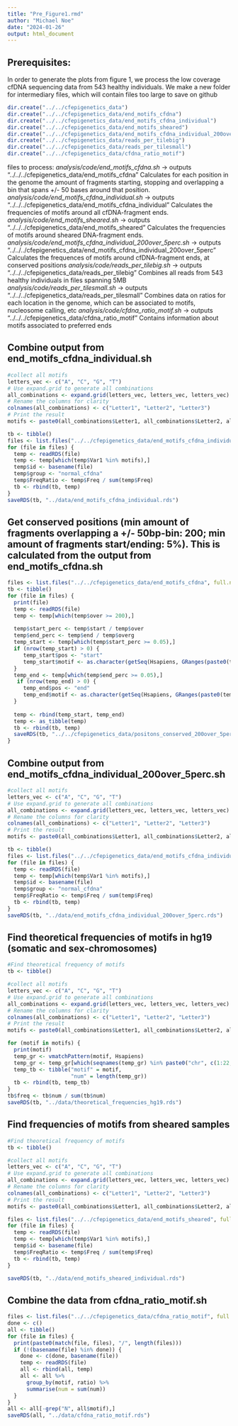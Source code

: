 ```yaml
---
title: "Pre_Figure1.rmd"
author: "Michael Noe"
date: "2024-01-26"
output: html_document
---
```


## Prerequisites:

In order to generate the plots from figure 1, we process the low coverage cfDNA sequencing data from 543 healthy individuals. We make a new folder for intermediary files, which will contain files too large to save on github

```r
dir.create("../../cfepigenetics_data")
dir.create("../../cfepigenetics_data/end_motifs_cfdna")
dir.create("../../cfepigenetics_data/end_motifs_cfdna_individual")
dir.create("../../cfepigenetics_data/end_motifs_sheared")
dir.create("../../cfepigenetics_data/end_motifs_cfdna_individual_200over_5perc")
dir.create("../../cfepigenetics_data/reads_per_tilebig")
dir.create("../../cfepigenetics_data/reads_per_tilesmall")
dir.create("../../cfepigenetics_data/cfdna_ratio_motif")
```

files to process:
  *analysis/code/end_motifs_cfdna.sh* -> outputs "../../../cfepigenetics_data/end_motifs_cfdna"
    Calculates for each position in the genome the amount of fragments starting, stopping and overlapping a bin that spans +/- 50 bases around that position.
  *analysis/code/end_motifs_cfdna_individual.sh* -> outputs "../../../cfepigenetics_data/end_motifs_cfdna_individual"
    Calculates the frequencies of motifs around all cfDNA-fragment ends.
  *analysis/code/end_motifs_sheared.sh* -> outputs "../../../cfepigenetics_data/end_motifs_sheared"
    Calculates the frequencies of motifs around sheared DNA-fragment ends.
  *analysis/code/end_motifs_cfdna_individual_200over_5perc.sh* -> outputs "../../../cfepigenetics_data/end_motifs_cfdna_individual_200over_5perc"
    Calculates the frequences of motifs around cfDNA-fragment ends, at conserved positions
  *analysis/code/reads_per_tilebig.sh* -> outputs "../../../cfepigenetics_data/reads_per_tilebig"
    Combines all reads from 543 healthy individuals in files spanning 5MB
  *analysis/code/reads_per_tilesmall.sh* -> outputs "../../../cfepigenetics_data/reads_per_tilesmall"
    Combines data on ratios for each location in the genome, which can be associated to motifs, nucleosome calling, etc
  *analysis/code/cfdna_ratio_motif.sh* -> outputs "../../../cfepigenetics_data/cfdna_ratio_motif"
    Contains information about motifs associated to preferred ends


## Combine output from end_motifs_cfdna_individual.sh

```r
#collect all motifs
letters_vec <- c("A", "C", "G", "T")
# Use expand.grid to generate all combinations
all_combinations <- expand.grid(letters_vec, letters_vec, letters_vec)
# Rename the columns for clarity
colnames(all_combinations) <- c("Letter1", "Letter2", "Letter3")
# Print the result
motifs <- paste0(all_combinations$Letter1, all_combinations$Letter2, all_combinations$Letter3)

tb <- tibble()
files <- list.files("../../cfepigenetics_data/end_motifs_cfdna_individual", full.names = T)
for (file in files) {
  temp <- readRDS(file)
  temp <- temp[which(temp$Var1 %in% motifs),]
  temp$id <- basename(file)
  temp$group <- "normal_cfdna"
  temp$FreqRatio <- temp$Freq / sum(temp$Freq)
  tb <- rbind(tb, temp)
}
saveRDS(tb, "../data/end_motifs_cfdna_individual.rds")
```


## Get conserved positions (min amount of fragments overlapping a +/- 50bp-bin: 200; min amount of fragments start/ending: 5%). This is calculated from the output from end_motifs_cfdna.sh

```r
files <- list.files("../../cfepigenetics_data/end_motifs_cfdna", full.names = T)
tb <- tibble()
for (file in files) {
  print(file)
  temp <- readRDS(file)
  temp <- temp[which(temp$over >= 200),]
  
  temp$start_perc <- temp$start / temp$over
  temp$end_perc <- temp$end / temp$overg
  temp_start <- temp[which(temp$start_perc >= 0.05),]
  if (nrow(temp_start) > 0) {
     temp_start$pos <- "start"
     temp_start$motif <- as.character(getSeq(Hsapiens, GRanges(paste0(temp_start$seqnames, ":", temp_start$location - 1, "-", temp_start$location + 1), strand = "+")))
  }
  temp_end <- temp[which(temp$end_perc >= 0.05),]
   if (nrow(temp_end) > 0) {
     temp_end$pos <- "end"
     temp_end$motif <- as.character(getSeq(Hsapiens, GRanges(paste0(temp_end$seqnames, ":", temp_end$location - 1, "-", temp_end$location + 1), strand = "-")))
  }
  
  temp <- rbind(temp_start, temp_end)
  temp <- as_tibble(temp)
  tb <- rbind(tb, temp)
  saveRDS(tb, "../../cfepigenetics_data/positons_conserved_200over_5perc.rds")
}
```


## Combine output from end_motifs_cfdna_individual_200over_5perc.sh

```r
#collect all motifs
letters_vec <- c("A", "C", "G", "T")
# Use expand.grid to generate all combinations
all_combinations <- expand.grid(letters_vec, letters_vec, letters_vec)
# Rename the columns for clarity
colnames(all_combinations) <- c("Letter1", "Letter2", "Letter3")
# Print the result
motifs <- paste0(all_combinations$Letter1, all_combinations$Letter2, all_combinations$Letter3)

tb <- tibble()
files <- list.files("../../cfepigenetics_data/end_motifs_cfdna_individual_200over_5perc", full.names = T)
for (file in files) {
  temp <- readRDS(file)
  temp <- temp[which(temp$Var1 %in% motifs),]
  temp$id <- basename(file)
  temp$group <- "normal_cfdna"
  temp$FreqRatio <- temp$Freq / sum(temp$Freq)
  tb <- rbind(tb, temp)
}
saveRDS(tb, "../data/end_motifs_cfdna_individual_200over_5perc.rds")
```


## Find theoretical frequencies of motifs in hg19 (somatic and sex-chromosomes)

```r
#Find theoretical frequency of motifs
tb <- tibble()

#collect all motifs
letters_vec <- c("A", "C", "G", "T")
# Use expand.grid to generate all combinations
all_combinations <- expand.grid(letters_vec, letters_vec, letters_vec)
# Rename the columns for clarity
colnames(all_combinations) <- c("Letter1", "Letter2", "Letter3")
# Print the result
motifs <- paste0(all_combinations$Letter1, all_combinations$Letter2, all_combinations$Letter3)

for (motif in motifs) {
  print(motif)
  temp_gr <- vmatchPattern(motif, Hsapiens)
  temp_gr <- temp_gr[which(seqnames(temp_gr) %in% paste0("chr", c(1:22, "X", "Y")))]
  temp_tb <- tibble("motif" = motif,
                    "num" = length(temp_gr))
  tb <- rbind(tb, temp_tb)
}
tb$freq <- tb$num / sum(tb$num)
saveRDS(tb, "../data/theoretical_frequencies_hg19.rds")
```


## Find frequencies of motifs from sheared samples

```r
#Find theoretical frequency of motifs
tb <- tibble()

#collect all motifs
letters_vec <- c("A", "C", "G", "T")
# Use expand.grid to generate all combinations
all_combinations <- expand.grid(letters_vec, letters_vec, letters_vec)
# Rename the columns for clarity
colnames(all_combinations) <- c("Letter1", "Letter2", "Letter3")
# Print the result
motifs <- paste0(all_combinations$Letter1, all_combinations$Letter2, all_combinations$Letter3)

files <- list.files("../../cfepigenetics_data/end_motifs_sheared", full.names = T)
for (file in files) {
  temp <- readRDS(file)
  temp <- temp[which(temp$Var1 %in% motifs),]
  temp$id <- basename(file)
  temp$FreqRatio <- temp$Freq / sum(temp$Freq)
  tb <- rbind(tb, temp)
}

saveRDS(tb, "../data/end_motifs_sheared_individual.rds")
```


## Combine the data from cfdna_ratio_motif.sh

```r
files <- list.files("../../cfepigenetics_data/cfdna_ratio_motif", full.names = T)
done <- c()
all <- tibble()
for (file in files) {
  print(paste0(match(file, files), "/", length(files)))
  if (!(basename(file) %in% done)) {
    done <- c(done, basename(file))
    temp <- readRDS(file)
    all <- rbind(all, temp)
    all <- all %>% 
      group_by(motif, ratio) %>%
      summarise(num = sum(num))
  }
}
all <- all[-grep("N", all$motif),]
saveRDS(all, "../data/cfdna_ratio_motif.rds")
```
